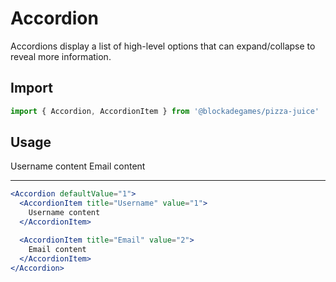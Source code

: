 
# Accordion

Accordions display a list of high-level options that can expand/collapse to reveal more information.

## Import
```jsx
import { Accordion, AccordionItem } from '@blockadegames/pizza-juice'
```

## Usage

<Accordion defaultValue="1">
  <AccordionItem title="Username" value="1">
    Username content
  </AccordionItem>

  <AccordionItem title="Email" value="2">
    Email content
  </AccordionItem>
</Accordion>

- - -

```jsx
<Accordion defaultValue="1">
  <AccordionItem title="Username" value="1">
    Username content
  </AccordionItem>

  <AccordionItem title="Email" value="2">
    Email content
  </AccordionItem>
</Accordion>
```
